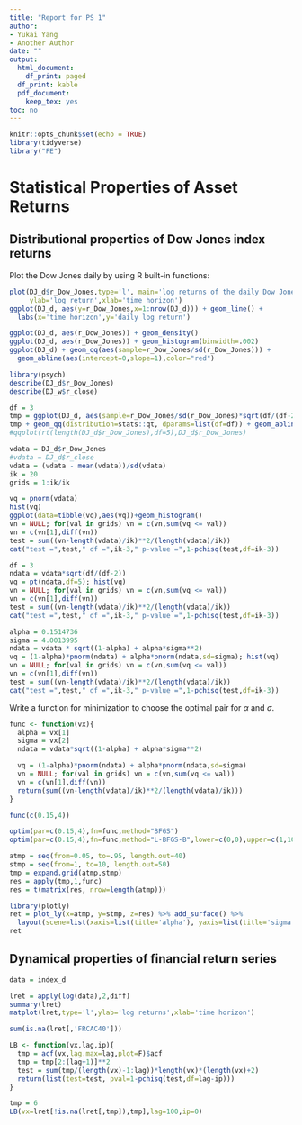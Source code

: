 ```yaml
---
title: "Report for PS 1"
author:
- Yukai Yang
- Another Author
date: ""
output:
  html_document:
    df_print: paged
  df_print: kable
  pdf_document:
    keep_tex: yes
toc: no
---
```


```r
knitr::opts_chunk$set(echo = TRUE)
library(tidyverse)
library("FE")
```

#  Statistical Properties of Asset Returns

## Distributional properties of Dow Jones index returns

Plot the Dow Jones daily by using R built-in functions:
```r
plot(DJ_d$r_Dow_Jones,type='l', main='log returns of the daily Dow Jones index',
     ylab='log return',xlab='time horizon')
ggplot(DJ_d, aes(y=r_Dow_Jones,x=1:nrow(DJ_d))) + geom_line() +
  labs(x='time horizon',y='daily log return')
```

```r
ggplot(DJ_d, aes(r_Dow_Jones)) + geom_density()
ggplot(DJ_d, aes(r_Dow_Jones)) + geom_histogram(binwidth=.002)
ggplot(DJ_d) + geom_qq(aes(sample=r_Dow_Jones/sd(r_Dow_Jones))) +
  geom_abline(aes(intercept=0,slope=1),color="red")
```

```r
library(psych)
describe(DJ_d$r_Dow_Jones)
describe(DJ_w$r_close)
```


```r
df = 3
tmp = ggplot(DJ_d, aes(sample=r_Dow_Jones/sd(r_Dow_Jones)*sqrt(df/(df-2))))
tmp + geom_qq(distribution=stats::qt, dparams=list(df=df)) + geom_abline(aes(intercept=0,slope=1),color="red")
#qqplot(rt(length(DJ_d$r_Dow_Jones),df=5),DJ_d$r_Dow_Jones)
```


```r
vdata = DJ_d$r_Dow_Jones
#vdata = DJ_d$r_close
vdata = (vdata - mean(vdata))/sd(vdata)
ik = 20
grids = 1:ik/ik
```


```r
vq = pnorm(vdata)
hist(vq)
ggplot(data=tibble(vq),aes(vq))+geom_histogram()
vn = NULL; for(val in grids) vn = c(vn,sum(vq <= val))
vn = c(vn[1],diff(vn))
test = sum((vn-length(vdata)/ik)**2/(length(vdata)/ik))
cat("test =",test," df =",ik-3," p-value =",1-pchisq(test,df=ik-3))
```


```r
df = 3
ndata = vdata*sqrt(df/(df-2))
vq = pt(ndata,df=5); hist(vq)
vn = NULL; for(val in grids) vn = c(vn,sum(vq <= val))
vn = c(vn[1],diff(vn))
test = sum((vn-length(vdata)/ik)**2/(length(vdata)/ik))
cat("test =",test," df =",ik-3," p-value =",1-pchisq(test,df=ik-3))
```

```r
alpha = 0.1514736
sigma = 4.0013995
ndata = vdata * sqrt((1-alpha) + alpha*sigma**2)
vq = (1-alpha)*pnorm(ndata) + alpha*pnorm(ndata,sd=sigma); hist(vq)
vn = NULL; for(val in grids) vn = c(vn,sum(vq <= val))
vn = c(vn[1],diff(vn))
test = sum((vn-length(vdata)/ik)**2/(length(vdata)/ik))
cat("test =",test," df =",ik-3," p-value =",1-pchisq(test,df=ik-3))
```

Write a function for minimization to choose the optimal pair for $\alpha$ and $\sigma$.
```r
func <- function(vx){
  alpha = vx[1]
  sigma = vx[2]
  ndata = vdata*sqrt((1-alpha) + alpha*sigma**2)

  vq = (1-alpha)*pnorm(ndata) + alpha*pnorm(ndata,sd=sigma)
  vn = NULL; for(val in grids) vn = c(vn,sum(vq <= val))
  vn = c(vn[1],diff(vn))
  return(sum((vn-length(vdata)/ik)**2/(length(vdata)/ik)))
}

func(c(0.15,4))
```


```r
optim(par=c(0.15,4),fn=func,method="BFGS")
optim(par=c(0.15,4),fn=func,method="L-BFGS-B",lower=c(0,0),upper=c(1,10)) 
```

```r
atmp = seq(from=0.05, to=.95, length.out=40)
stmp = seq(from=1, to=10, length.out=50)
tmp = expand.grid(atmp,stmp)
res = apply(tmp,1,func)
res = t(matrix(res, nrow=length(atmp)))

library(plotly)
ret = plot_ly(x=atmp, y=stmp, z=res) %>% add_surface() %>%
  layout(scene=list(xaxis=list(title='alpha'), yaxis=list(title='sigma'), zaxis=list(title='function')))
ret
```

##  Dynamical properties of financial return series

```r
data = index_d
```

```r
lret = apply(log(data),2,diff)
summary(lret)
matplot(lret,type='l',ylab='log returns',xlab='time horizon')

sum(is.na(lret[,'FRCAC40']))
```

```r
LB <- function(vx,lag,ip){
  tmp = acf(vx,lag.max=lag,plot=F)$acf
  tmp = tmp[2:(lag+1)]**2
  test = sum(tmp/(length(vx)-1:lag))*length(vx)*(length(vx)+2)
  return(list(test=test, pval=1-pchisq(test,df=lag-ip)))
}

tmp = 6
LB(vx=lret[!is.na(lret[,tmp]),tmp],lag=100,ip=0)
```


